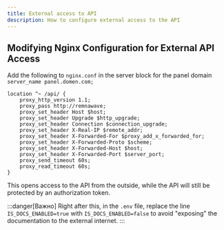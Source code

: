 ```yaml
---
title: External access to API
description: How to configure external access to the API
---
```


## Modifying Nginx Configuration for External API Access

Add the following to `nginx.conf` in the server block for the panel domain `server_name panel.domen.com;`

```
location ^~ /api/ {
    proxy_http_version 1.1;
    proxy_pass http://remnawave;
    proxy_set_header Host $host;
    proxy_set_header Upgrade $http_upgrade;
    proxy_set_header Connection $connection_upgrade;
    proxy_set_header X-Real-IP $remote_addr;
    proxy_set_header X-Forwarded-For $proxy_add_x_forwarded_for;
    proxy_set_header X-Forwarded-Proto $scheme;
    proxy_set_header X-Forwarded-Host $host;
    proxy_set_header X-Forwarded-Port $server_port;
    proxy_send_timeout 60s;
    proxy_read_timeout 60s;
}
```

This opens access to the API from the outside, while the API will still be protected by an authorization token.

:::danger[Важно]
Right after this, in the `.env` file, replace the line `IS_DOCS_ENABLED=true` with `IS_DOCS_ENABLED=false` to avoid "exposing" the documentation to the external internet.
:::

